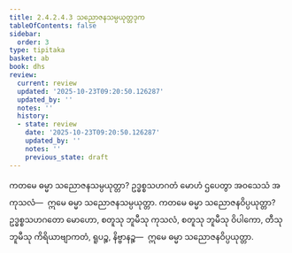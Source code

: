 ```yaml
---
title: 2.4.2.4.3 သညောဇနသမ္ပယုတ္တဒုက
tableOfContents: false
sidebar:
  order: 3
type: tipitaka
basket: ab
book: dhs
review:
  current: review
  updated: '2025-10-23T09:20:50.126287'
  updated_by: ''
  notes: ''
  history:
  - state: review
    date: '2025-10-23T09:20:50.126287'
    updated_by: ''
    notes: ''
    previous_state: draft
---
```



<ReviewStatus review={frontmatter.review} showDetails={true} />

<HypothesisAnnotation frontmatter={frontmatter} />

<DynamicBreadcrumb />

<Division number="1481" book="dhs" e="ch" v="29" p="280">

<Paragraph number="2192" book="dhs">
ကတမေ ဓမ္မာ သညောဇနသမ္ပယုတ္တာ? ဥဒ္ဓစ္စသဟဂတံ မောဟံ ဌပေတွာ အဝသေသံ အကုသလံ—  ဣမေ ဓမ္မာ သညောဇနသမ္ပယုတ္တာ.
</Paragraph>

</Division>
<Division number="1482" book="dhs" e="ch" v="29" p="280">

<Paragraph number="2193" book="dhs">
ကတမေ ဓမ္မာ သညောဇနဝိပ္ပယုတ္တာ? ဥဒ္ဓစ္စသဟဂတော မောဟော, စတူသု ဘူမီသု ကုသလံ, စတူသု ဘူမီသု ဝိပါကော, တီသု ဘူမီသု ကိရိယာဗျာကတံ, ရူပဉ္စ, နိဗ္ဗာနဉ္စ—  ဣမေ ဓမ္မာ သညောဇနဝိပ္ပယုတ္တာ.
</Paragraph>
</Division>